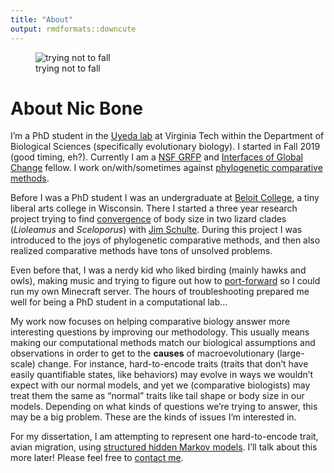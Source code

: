 ```yaml
---
title: "About"
output: rmdformats::downcute
---
```


![trying not to fall](smiley.jpg)

# About Nic Bone

I'm a PhD student in the [Uyeda lab](https://www.uyedalab.com/people.html) at Virginia Tech within the Department of Biological Sciences (specifically evolutionary biology). I started in Fall 2019 (good timing, eh?). Currently I am a [NSF GRFP](https://www.nsfgrfp.org/) and [Interfaces of Global Change](https://www.globalchange.vt.edu/igc/) fellow. I work on/with/sometimes against [phylogenetic comparative methods](https://en.wikipedia.org/wiki/Phylogenetic_comparative_methods). 

Before I was a PhD student I was an undergraduate at [Beloit College](https://en.wikipedia.org/wiki/Beloit_College), a tiny liberal arts college in Wisconsin. There I started a three year research project trying to find [convergence](https://peabody.yale.edu/exhibits/tree-of-life/convergent-evolution-recurrence-form) of body size in two lizard clades (*Lioleamus* and *Sceloporus*) with [Jim Schulte](https://scholar.google.com/citations?user=qvHv7NwAAAAJ&hl=en&oi=sra). During this project I was introduced to the joys of phylogenetic comparative methods, and then also realized comparative methods have tons of unsolved problems.

Even before that, I was a nerdy kid who liked birding (mainly hawks and owls), making music and trying to figure out how to [port-forward](https://en.wikipedia.org/wiki/Port_forwarding) so I could run my own Minecraft server. The hours of troubleshooting prepared me well for being a PhD student in a computational lab...

My work now focuses on helping comparative biology answer more interesting questions by improving our methodology. This usually means making our computational methods match our biological assumptions and observations in order to get to the **causes** of macroevolutionary (large-scale) change. For instance, hard-to-encode traits (traits that don't have easily quantifiable states, like behaviors) may evolve in ways we wouldn't expect with our normal models, and yet we (comparative biologists) may treat them the same as "normal" traits like tail shape or body size in our models. Depending on what kinds of questions we're trying to answer, this may be a big problem. These are the kinds of issues I'm interested in. 

For my dissertation, I am attempting to represent one hard-to-encode trait, avian migration, using [structured hidden Markov models](archive.html). I'll talk about this more later! Please feel free to [contact me](mailto:nicbone@vt.edu).

<br>
